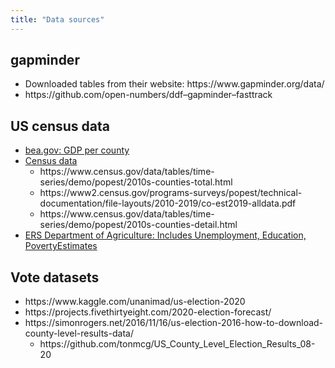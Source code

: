 ```yaml
---
title: "Data sources"
---
```


## gapminder

- Downloaded tables from their website: https://www.gapminder.org/data/
- https://github.com/open-numbers/ddf--gapminder--fasttrack

## US census data

- [bea.gov: GDP per county](https://apps.bea.gov/iTable/iTable.cfm?reqid=70&step=1&acrdn=5)
- [Census data](https://www.census.gov/data/tables/time-series/demo/popest/2010s-counties-total.html#par_textimage)
   - https://www.census.gov/data/tables/time-series/demo/popest/2010s-counties-total.html
   - https://www2.census.gov/programs-surveys/popest/technical-documentation/file-layouts/2010-2019/co-est2019-alldata.pdf
   - https://www.census.gov/data/tables/time-series/demo/popest/2010s-counties-detail.html
- [ERS Department of Agriculture: Includes Unemployment, Education, PovertyEstimates](https://www.ers.usda.gov/data-products/county-level-data-sets/download-data/)

## Vote datasets

- https://www.kaggle.com/unanimad/us-election-2020
- https://projects.fivethirtyeight.com/2020-election-forecast/
- https://simonrogers.net/2016/11/16/us-election-2016-how-to-download-county-level-results-data/
	- https://github.com/tonmcg/US_County_Level_Election_Results_08-20
